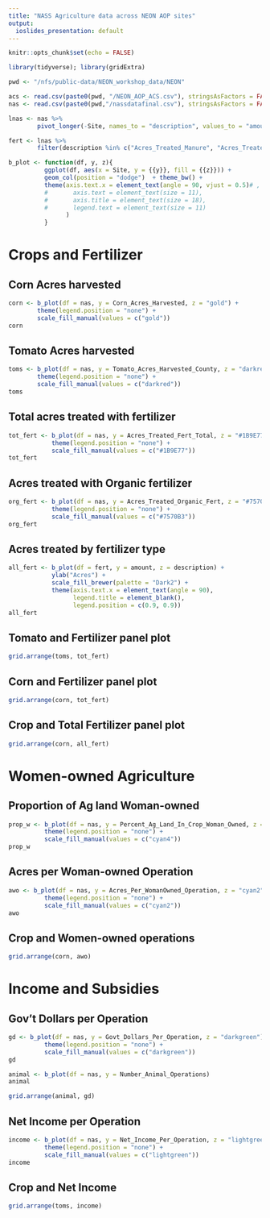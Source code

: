```yaml
---
title: "NASS Agriculture data across NEON AOP sites"
output:
  ioslides_presentation: default
---
```


```r
knitr::opts_chunk$set(echo = FALSE)

library(tidyverse); library(gridExtra)

pwd <- "/nfs/public-data/NEON_workshop_data/NEON"

acs <- read.csv(paste0(pwd, "/NEON_AOP_ACS.csv"), stringsAsFactors = FALSE)
nas <- read.csv(paste0(pwd,"/nassdatafinal.csv"), stringsAsFactors = FALSE)
```

```r
lnas <- nas %>% 
        pivot_longer(-Site, names_to = "description", values_to = "amount")

fert <- lnas %>% 
        filter(description %in% c("Acres_Treated_Manure", "Acres_Treated_Organic_Fert", "Acres_Treated_Fert_Total"))
```

```r
b_plot <- function(df, y, z){
          ggplot(df, aes(x = Site, y = {{y}}, fill = {{z}})) +
          geom_col(position = "dodge")  + theme_bw() + 
          theme(axis.text.x = element_text(angle = 90, vjust = 0.5)# ,
          #       axis.text = element_text(size = 11),
          #       axis.title = element_text(size = 18), 
          #       legend.text = element_text(size = 11)
                )
          }
```


# Crops and Fertilizer


## Corn Acres harvested
```r
corn <- b_plot(df = nas, y = Corn_Acres_Harvested, z = "gold") + 
        theme(legend.position = "none") +
        scale_fill_manual(values = c("gold"))
corn
```

## Tomato Acres harvested
```r
toms <- b_plot(df = nas, y = Tomato_Acres_Harvested_County, z = "darkred") + 
        theme(legend.position = "none") +
        scale_fill_manual(values = c("darkred"))
toms
```

## Total acres treated with fertilizer
```r
tot_fert <- b_plot(df = nas, y = Acres_Treated_Fert_Total, z = "#1B9E77") + 
            theme(legend.position = "none") + 
            scale_fill_manual(values = c("#1B9E77"))
tot_fert
```

## Acres treated with Organic fertilizer
```r
org_fert <- b_plot(df = nas, y = Acres_Treated_Organic_Fert, z = "#7570B3") + 
            theme(legend.position = "none") + 
            scale_fill_manual(values = c("#7570B3"))
org_fert
```

## Acres treated by fertilizer type
```r
all_fert <- b_plot(df = fert, y = amount, z = description) + 
            ylab("Acres") +
            scale_fill_brewer(palette = "Dark2") +
            theme(axis.text.x = element_text(angle = 90),
                  legend.title = element_blank(),
                  legend.position = c(0.9, 0.9)) 
all_fert
```

## Tomato and Fertilizer panel plot
```r
grid.arrange(toms, tot_fert)

```

## Corn and Fertilizer panel plot
```r
grid.arrange(corn, tot_fert)

```

## Crop and Total Fertilizer panel plot
```r
grid.arrange(corn, all_fert)
```


# Women-owned Agriculture


## Proportion of Ag land Woman-owned
```r
prop_w <- b_plot(df = nas, y = Percent_Ag_Land_In_Crop_Woman_Owned, z = "cyan4") + 
          theme(legend.position = "none") + 
          scale_fill_manual(values = c("cyan4"))
prop_w
```

## Acres per Woman-owned Operation
```r
awo <- b_plot(df = nas, y = Acres_Per_WomanOwned_Operation, z = "cyan2") + 
          theme(legend.position = "none") + 
          scale_fill_manual(values = c("cyan2"))
awo
```

## Crop and Women-owned operations 
```r
grid.arrange(corn, awo)
```



# Income and Subsidies


## Gov't Dollars per Operation
```r
gd <- b_plot(df = nas, y = Govt_Dollars_Per_Operation, z = "darkgreen") + 
          theme(legend.position = "none") + 
          scale_fill_manual(values = c("darkgreen"))
gd
```


```r
animal <- b_plot(df = nas, y = Number_Animal_Operations)
animal
```


```r
grid.arrange(animal, gd)
```


## Net Income per Operation
```r
income <- b_plot(df = nas, y = Net_Income_Per_Operation, z = "lightgreen") + 
          theme(legend.position = "none") + 
          scale_fill_manual(values = c("lightgreen"))
income
```

## Crop and Net Income
```r
grid.arrange(toms, income)
```



